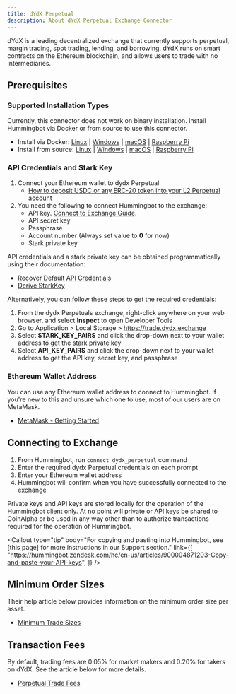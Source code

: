 ```yaml
---
title: dYdX Perpetual
description: About dYdX Perpetual Exchange Connector
---
```



dYdX is a leading decentralized exchange that currently supports perpetual, margin trading, spot trading, lending, and borrowing. dYdX runs on smart contracts on the Ethereum blockchain, and allows users to trade with no intermediaries.

## Prerequisites

### Supported Installation Types

Currently, this connector does not work on binary installation. Install Hummingbot via Docker or from source to use this connector.

- Install via Docker: [Linux](/installation/linux/#install-via-docker) | [Windows](/installation/windows/#install-via-docker) | [macOS](/installation/mac/#install-via-docker) | [Raspberry Pi](/installation/raspberry/)
- Install from source: [Linux](/installation/linux/#install-from-source) | [Windows](/installation/windows/#install-from-source) | [macOS](/installation/mac/#install-from-source) | [Raspberry Pi](/installation/raspberry/#install-from-source)

### API Credentials and Stark Key

1. Connect your Ethereum wallet to dydx Perpetual
   - [How to deposit USDC or any ERC-20 token into your L2 Perpetual account](https://help.dydx.exchange/en/articles/5108497-how-to-deposit-usdc-or-any-erc-20-token-into-your-l2-perpetual-account?utm_content=article_5108497)
2. You need the following to connect Hummingbot to the exchange:
   - API key. [Connect to Exchange Guide](/operation/connect-exchange).
   - API secret key
   - Passphrase
   - Account number (Always set value to **0** for now)
   - Stark private key

API credentials and a stark private key can be obtained programmatically using their documentation:

- [Recover Default API Credentials](https://docs.dydx.exchange/?python#recover-default-api-credentials)
- [Derive StarkKey](https://docs.dydx.exchange/?python#derive-starkkey)

Alternatively, you can follow these steps to get the required credentials:

1. From the dydx Perpetuals exchange, right-click anywhere on your web browser, and select **Inspect** to open Developer Tools
2. Go to Application > Local Storage > https://trade.dydx.exchange
3. Select **STARK_KEY_PAIRS** and click the drop-down next to your wallet address to get the stark private key
4. Select **API_KEY_PAIRS** and click the drop-down next to your wallet address to get the API key, secret key, and passphrase

### Ethereum Wallet Address

You can use any Ethereum wallet address to connect to Hummingbot. If you're new to this and unsure which one to use, most of our users are on MetaMask.

- [MetaMask - Getting Started](https://metamask.io/faqs.html)

## Connecting to Exchange

1. From Hummingbot, run `connect dydx_perpetual` command
2. Enter the required dydx Perpetual credentials on each prompt
3. Enter your Ethereum wallet address
4. Hummingbot will confirm when you have successfully connected to the exchange

Private keys and API keys are stored locally for the operation of the Hummingbot client only. At no point will private or API keys be shared to CoinAlpha or be used in any way other than to authorize transactions required for the operation of Hummingbot.

<Callout
  type="tip"
  body="For copying and pasting into Hummingbot, see [this page] for more instructions in our Support section."
  link={[
    "https://hummingbot.zendesk.com/hc/en-us/articles/900004871203-Copy-and-paste-your-API-keys",
  ]}
/>

## Minimum Order Sizes

Their help article below provides information on the minimum order size per asset.

- [Minimum Trade Sizes](https://help.dydx.exchange/en/articles/4798055-what-is-the-minimum-order-size-on-perpetuals)

## Transaction Fees

By default, trading fees are 0.05% for market makers and 0.20% for takers on dYdX. See the article below for more details.

- [Perpetual Trade Fees](https://help.dydx.exchange/en/articles/4798040-perpetual-trade-fees)
